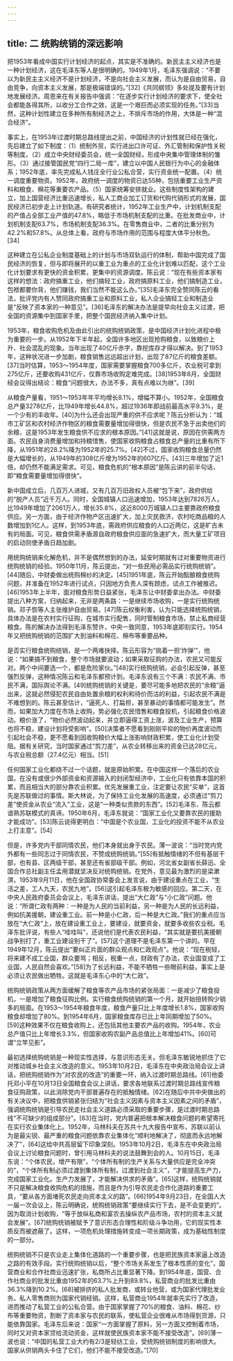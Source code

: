 ```yaml
---
---
---
```

title: 二 统购统销的深远影响
---




把1953年看成中国实行计划经济的起点，其实是不准确的。新民主主义经济也是一种计划经济，这在毛泽东等人是很明确的。1949年1月，毛泽东强调说：“不要以为新民主主义经济不是计划经济，不是向社会主义发展，而认为是自由贸易，自由竞争，向资本主义发展，那是极端错误的。”[32]《共同纲领》多处提及要有计划地发展经济。周恩来在有关报告中强调：“在逐步实行计划经济的要求下，使全社会都能各得其所，以收分工合作之效，这是一个艰巨而必须实现的任务。”[33]当然，这种计划性建立在多种所有制经济之上，不排斥市场的作用，大体是一种“混合经济”。

事实上，在1953年过渡时期总路线提出之前，中国经济的计划性就已经在强化，先后建立了如下制度：（1）统制外贸，实行进出口许可证、外汇管制和保护性关税等制度。（2）成立中央财经委员会，统一全国财经，形成中央集中管理体制的雏形。（3）通过接管国民党“四行二局一库”，建立以中国人民银行为中心的金融体系；1952年底，率先完成私人钱庄全行业公私合营，实行资金统一配置。（4）统一调度重要物资。1952年，政府统一调度的物资已达55种，包括重要工业生产资料和粮食、棉花等重要农产品。（5）国家统筹安排就业。这些制度性架构的建立，加上国营经济比重迅速增长，私人工商业加工订货和代购代销形式的发展，国民经济已初步走上计划轨道。有研究者统计，1952年工业生产中，计划机制支配的产值占全部工业产值的47.8%，略低于市场机制支配的比重。在批发商业中，计划机制支配63.7%，市场机制支配36.3%。在零售商业中，二者的比重分别为42.2%和57.8%。从总体上看，政府与市场作用的范围与程度大体平分秋色。[34]

这种建立在公私企业制度基础上的计划与市场双轨运行的体制，帮助中国完成了国民经济的恢复，但与即将展开的以重工业为重点的工业化计划难以匹配，这个工业化计划要求有更快的资金积累，更集中的资源调度。陈云说：“现在有些资本家有这样的想法：政府搞重工业，他们搞轻工业，政府搞原料工业，他们搞制造工业，包袱都要你背，他们赚钱，我们当然不能这么办。”[35]毛泽东完全赞同陈云的看法，批评党内有人赞同政府搞重工业和原料工业，私人企业搞轻工业和制造业是“反映了资本家的一种意见”。[36]毛泽东的解决办法是提早向社会主义过渡，把全国的资源集中到国家手里，把整个国民经济纳入集中计划。

1953年，粮食收购危机及由此引出的统购统销政策，是中国经济计划化进程中极为重要的一步。从1952年下半年起，全国许多地区出现抢购粮食，以致粮价上升、社会混乱的现象。当年出现了40亿斤赤字，靠挖库存才得以解决。到了1953年，这种状况进一步加剧，粮食销售远远超出计划，出现了87亿斤的粮食差额。[37]当时估算，1953～1954年度，国家需要掌握粮食700多亿斤，农业税可拿到275亿斤，还要收购431亿斤，仅靠市场收购定难完成。[38]1953年6月，全国财经会议得出结论：粮食“问题很大，办法不多，真有点难以为继”。[39]

从粮食产量看，1951～1953年年平均增长8.1%，增幅不算小。1952年，全国粮食总产量3278亿斤，比1949年增长44.8%，超过1936年即战前最高水平9.3%，是一个少有的丰收年。[40]为什么还会出现严重的供不应求呢？陈云分析认为：“城市工矿区和农村经济作物区的粮食需要量增加得很快，但是农民不急于出卖他们的余粮，这是1953年发生粮食供不应求的根本原因。”[41]这就是说，原因在供需两方面。农民自身消费量增加和持粮惜售，使国家收购粮食占粮食总产量的比重有所下降，从1951年的28.2%降为1952年的25.7%。[42]不过，国家收购粮食总量仍然是大幅增长的，从1949年的308亿斤增为1952年的607亿斤。[43]三年增加了近1倍，却仍然不能满足需求。可见，粮食危机的“根本原因”是陈云讲的前半句话，即“粮食需要量增加得很快”。

新中国成立后，几百万人进城，又有几百万旧政权人员被“包下来”，政府供给的“脱产人员”近千万人。同时，全国城镇人口迅速增加，1953年达到7826万人，比1949年增加了2061万人，增长35.8%，这近8000万城镇人口主要靠政府粮食供应。另一方面，由于经济作物产区迅速扩大，加上灾民救济，农村吃商品粮的人数增加到1亿人。这样，到1953年底，需政府供应粮食的人口近两亿，这是旷古未有的局面。可见，粮食供需矛盾源自政府粮食供应面的急速扩大，而大量工矿项目的启动则使矛盾日趋加剧。

用统购统销来化解危机，并不是偶然想到的办法，延安时期就有过对重要物资进行统购统销的经验。1950年11月，陈云提出，“对一些民用必需品实行统购统销”。[44]随后，中财委做出统购棉纱的决定。[45]1951年底，陈云开始酝酿粮食统购问题，并准备在1952年进行试点，只因地方负责人深有顾虑，试点工作被推迟。[46]1953年上半年，面对粮食形势日益紧张，毛泽东让中财委拿出办法。中财委提出八种方案，归纳起来，无非是两条路：一是继续市场收购，一是实行统购统销。邓子恢等人主张维护自由贸易。[47]陈云权衡利害，认为只能选择统购统销，具体办法是在农村实行征购，在城市实行配售，同时管制粮食市场，禁止私商经营粮食。陈的解决办法得到毛泽东赞许，中央一致同意，1953年底即刻实行。1954年又把统购统销的范围扩大到油料和棉花、棉布等重要品种。

是否实行粮食统购统销，是一个两难抉择。陈云形容为“挑着一担‘炸弹’”，他说：“如果搞不到粮食，整个市场就要波动；如果采取征购的办法，农民又可能反对。两个中间要选一个，都是危险家伙。”[48]实行统购统销，必会引起反弹，甚至强烈反弹，这种情况陈云和毛泽东都预计到。毛泽东说有三个不满：农民不满、市民不满，国际舆论不满。[49]统购统销的关键是，要尽可能多地把农民的“余粮”逼出来，这就必然侵犯农民自由处置余粮的权利和待价而沽的利益，引起农民不满是不难想到的。陈云甚至估计，“逼死人、打扁担，甚至暴动的事情都可能发生”。然而，如果加大力度在市场上收购，势必强化农民惜售和粮食投机，引起粮食价格波动。粮价涨了，“物价必然波动起来，并立即逼得工资上涨，波及工业生产，预算也将不稳，建设计划将受影响”。[50]决策者不愿看到刚刚平抑的物价再度波动而引起社会不稳，更不愿看到因收购粮价大幅上涨影响财政积累，使工业化计划受阻。据有关研究，当时国家通过“剪刀差”，从农业转移出来的资金已达28亿元，与农业税总额（27.4亿元）相当。[51]

任何国家工业化都绕不过一个话题，就是原始积累。在中国这样一个落后的农业国，在没有或很少外部资金和资源输入的封闭型经济中，工业化只有依靠本国的积累，而且相当大的部分靠农业积累。优先发展重工业，注定要让农民“买单”，这首先是苏联做过的事情。斯大林说，为了保持工业化发展的高速度，必须通过“剪刀差”使资金从农业“流入”工业，这是“一种类似贡款的东西”。[52]毛泽东、陈云都谙熟苏联模式的真谛。1950年6月，毛泽东就说：“国家工业化又要靠农民的援助才能成功”。[53]陈云说得更明白：“中国是个农业国，工业化的投资不能不从农业上打主意”。[54]

但是，许多党内干部同情农民，他们本身就出身于农民。薄一波说：“当时党内党外都有一些同志过于同情农民，不赞成统购统销。”[55]有抵触情绪的不但有基层干部，也有县、区两级干部，甚至还有省部级干部。例如，河北省女副省长薛迅、全国合作总社副主任孟用潜就坚决反对统购统销。在党外，意见最为激烈的是梁漱溟，1953年9月11日，他在全国政协常委会上发言说，由于建设重点在工业，“生活之差，工人九天，农民九地”。[56]这引起毛泽东极为敏感的回应。第二天，在中央人民政府委员会会议上，毛泽东讲话，提出“大仁政”与“小仁政”问题。他说：“所谓仁政有两种：一种是为人民的当前利益，另一种是为人民的长远利益，例如抗美援朝，建设重工业。前一种是小仁政，后一种是大仁政。”我们的重点应当放在“大仁政”上，放在建设重工业上，要建设，就要资金，就要多收些农业税。毛泽东批评说，有些人“哇哇叫”，还说他们是代表农民利益，“其实就是要抗美援朝战争别打了，重工业建设别干了”。[57]这个道理不是毛泽东第一个讲的。早在1949年12月，陈云提出“要纠正片面的群众观点和仁政观点”。他说：“现在税轻，将来建不成工业国，群众要骂；相反，税重一点，财政有了办法，农业国变成了工业国，人民自然会喜欢。”[58]为了长远利益，不能不牺牲一些眼前利益，事实上是必须让农民做出牺牲。这就是毛泽东心中的“大仁政”。

统购统销政策从两方面缓解了粮食等农产品市场的紧张局面：一是减少了粮食投机，一是增加了粮食征购比例。实行粮食统购统销的第一个月，就开始扭转购少销多的局面。在1953～1954年粮食年度，粮食产量只比上年度增长1.8%，国家收购粮食却增加了80%。到1954年6月，国家粮食库存已比上年同期增加了50%。[59]这种效果不仅在粮食收购上，还包括其他主要农产品的收购。1954年，农业总产值只比上年增长3.3%，但国家收购农副产品总值比上年增加41%。[60]可谓“立竿见影”。

最初选择统购统销是一种现实性选择，与意识形态无关。但毛泽东敏锐地抓住了它对推动城乡社会主义改造的意义。1953年10月2日，毛泽东在中央政治局会议上讲话，把统购统销作为“对农民的改造”的重要一环，纳入过渡时期总路线。[61]他委托邓小平在10月13日全国粮食会议上讲话，要求各地联系过渡时期总路线宣传粮食征购政策，以此消除党内干部普遍存在的抵触情绪。[62]在随后中共中央做出的有关决议中，把粮食供销紧张归结为“社会主义因素与资本主义因素之间的矛盾”，强调统购统销是引导农民走社会主义道路必须采取的重要步骤，是过渡时期总路线“不可缺少的组成部分”。[63]在当时，党内普遍把根本解决粮食问题的希望寄托在实行农业集体化上。1952年，马林科夫在苏共十九大报告中宣布，苏联以前认为是最尖锐、最严重的粮食问题依靠农业集体化“顺利地解决了，彻底而永远地解决了”，[64]这给中共高层留下印象深刻。1953年10月2日，毛泽东在中央政治局会议上讨论粮食问题时，曾引用马林科夫的说法鼓舞到会的人。10月15日，毛泽东说：“个体农民，增产有限”，“个体所有制的生产关系与大量供应是完全冲突的”，“个体所有制必须过渡到集体所有制，过渡到社会主义”，“才能提高生产力，完成国家工业化。生产力发展了，才能解决供求的矛盾”。[65]这样，统购统销就不只是解决粮食收购危机的措施，而且是作为引导农民走合作化道路的重要工具，“要从各方面堵死农民走向资本主义的路”。[66]1954年9月23日，在全国人大一届一次会议上，陈云明确说，统购统销政策“要继续实行下去，是不会变更的”。因为取消计划收购，“等于放纵私商和富农去操纵农产品市场，农村的资本主义就会发展”。[67]统购统销被赋予了意识形态合理性和阶级斗争功用，它的现实性本质反而被遮蔽了。这样，一项危机处理措施转变成一项长期政策，成为基础性制度的一部分。

统购统销不只是农业走上集体化道路的一个重要步骤，也是把民族资本家逼上改造之路的有效手段。实行统购统销以后，“整个市场关系发生了根本性质的变化”，国营商业和合作社商业迅速扩张，私商所占比重显著下降。到1954年底，国营、合作社商业的批发比重由1952年的63.7%上升到89.8%，私营商业的批发比重由36.3%降到10.2%。[68]被排挤的私人批发商，或转业他营，或为国家代理批发业务。私人零售商则为国家代销经销。这样，私营商业1954年就率先实行了改造，进而推动了私营工业的公私合营。由于国家掌握了70%的粮食、油料、棉花、纱布等重要物资，割断了资本家与农民的联系，使私营企业很难从市场得到货源，只能依靠国家。毛泽东后来说：国家“一方面掌握了原料，另一方面又控制着市场，同时又对资本家贷给流动资金，这样就使民族资本家不能不接受改造”。[69]薄一波也说：“中国的私营工业大约有2/3是轻纺工业，受统购统销制度的影响很大。国家从供销两头卡住了它们，他们不能不接受改造。”[70]